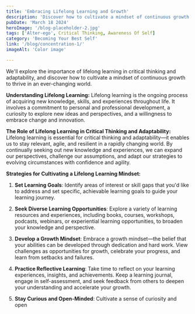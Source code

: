 ```yaml
---
title: 'Embracing Lifelong Learning and Growth'
description: 'Discover how to cultivate a mindset of continuous growth to thrive in an ever-changing world.'
pubDate: 'March 18 2024'
heroImage: '/blog-placeholder-2.jpg'
tags: ['Alter-ego', Critical Thinking, Awareness Of Self]
category: 'Becoming Your Best Self'
link: '/blog/concentration-1/'
imageAlt: 'Color image'

---
```

We'll explore the importance of lifelong learning in critical thinking and adaptability, and discover how to cultivate a mindset of continuous growth to thrive in an ever-changing world.

**Understanding Lifelong Learning:**
Lifelong learning is the ongoing process of acquiring new knowledge, skills, and experiences throughout life. It involves a commitment to personal and professional development, a curiosity to explore new ideas and perspectives, and a willingness to embrace change and innovation.

**The Role of Lifelong Learning in Critical Thinking and Adaptability:**
Lifelong learning is essential for critical thinking and adaptability—it enables us to stay relevant, agile, and resilient in a rapidly changing world. By continually seeking out new knowledge and experiences, we can expand our perspectives, challenge our assumptions, and adapt our strategies to evolving circumstances with confidence and agility.

**Strategies for Cultivating a Lifelong Learning Mindset:**
1. **Set Learning Goals**: Identify areas of interest or skill gaps that you'd like to address and set specific, achievable learning goals to guide your learning journey.

2. **Seek Diverse Learning Opportunities**: Explore a variety of learning resources and experiences, including books, courses, workshops, podcasts, webinars, or experiential learning opportunities, to broaden your knowledge and perspective.

3. **Develop a Growth Mindset**: Embrace a growth mindset—the belief that your abilities can be developed through dedication and hard work. View challenges as opportunities for growth, celebrate your progress, and learn from setbacks and failures.

4. **Practice Reflective Learning**: Take time to reflect on your learning experiences, insights, and achievements. Keep a learning journal, engage in self-assessment, and seek feedback from others to deepen your understanding and accelerate your growth.

5. **Stay Curious and Open-Minded**: Cultivate a sense of curiosity and open